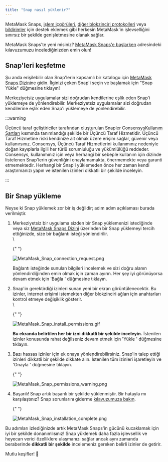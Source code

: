 ```yaml
---
title: "Snap nasıl yüklenir?"
---
```


MetaMask Snaps, [işlem içgörüleri](/metamask-snaps/what-are-security-snaps), [diğer blokzinciri protokolleri](/metamask-snaps/what-are-interoperability-snaps) veya [bildirimler](/metamask-snaps/what-are-communication-snaps) için destek eklemek gibi herkesin MetaMask'in işlevselliğini sınırsız bir şekilde genişletmesine olanak sağlar.

MetaMask Snaps'te yeni misiniz? [MetaMask Snaps'e başlarken](/metamask-snaps/getting-started-with-metamask-snaps) adresindeki kılavuzumuzu incelediğinizden emin olun!

## Snap'leri keşfetme

Şu anda erişilebilir olan Snap'lerin kapsamlı bir katalogu için [MetaMask Snaps Dizini](https://snaps.metamask.io/?utm_source=metamaskSupport&utm_medium=knowledge-base&utm_campaign=2023_Sep_snaps-launch_content_none)ne gidin. İlginizi çeken Snap'i seçin ve başlamak için "Snap Yükle" düğmesine tıklayın!

Merkeziyetsiz uygulamalar sizi doğrudan kendilerine eşlik eden Snap'i yüklemeye de yönlendirebilir. Merkeziyetsiz uygulamalar sizi doğrudan kendilerine eşlik eden Snap'i yüklemeye de yönlendirebilir.

:::warning

Üçüncü taraf geliştiriciler tarafından oluşturulan Snapler Consensys[Kullanım Şartları](https://consensys.io/terms-of-use/) kısmında tanımlandığı şekilde bir Üçüncü Taraf Hizmetidir. Üçüncü Taraf Hizmetine riski kendinize ait olmak üzere erişim sağlar, güvenir veya kullanırsınız. Consensys, Üçüncü Taraf Hizmetlerini kullanımınız nedeniyle doğan kayıplarla ilgili her türlü sorumluluğu ve yükümlülüğü reddeder. Consensys, kullanımınız için veya herhangi bir sebeple kullanım için dizinde listelenen Snap'lerin güvenliğini onaylamamakta, önermemekte veya garanti etmemektedir. Herhangi bir Snap'i yüklemeden önce her zaman kendi araştırmanızı yapın ve istenilen izinleri dikkatli bir şekilde inceleyin.

:::

## Bir Snap yükleme

Neyse ki Snap yüklemek zor bir iş değildir; adım adım açıklaması burada verilmiştir.

1. Merkeziyetsiz bir uygulama sizden bir Snap yüklemenizi istediğinde veya siz [MetaMask Snaps Dizini](https://snaps.metamask.io/?utm_source=metamaskSupport&utm_medium=knowledge-base&utm_campaign=2023_Sep_snaps-launch_content_none) üzerinden bir Snap yüklemeyi tercih ettiğinizde, size bir bağlantı isteği yönlendirilir.\
    \

   {" "}

   <div class="center-container">
     <div class="img-small">
       <img
         src={
           require("../../../../../img/metamask-snaps/getting-started-with-metamask-snaps/MetaMask_Snap_connection_request.png")
             .default
         }
         alt="MetaMask_Snap_connection_request.png"
       />
     </div>
   </div>

   Bağlantı isteğinde sunulan bilgileri incelemek ve sizi doğru alanın yönlendirdiğinden emin olmak için zaman ayırın. Her şey iyi görünüyorsa devam etmek için 'Bağla ' düğmesine tıklayın.

2. Snap'in gerektirdiği izinleri sunan yeni bir ekran görüntülenecektir. Bu izinler, internet erişimi istemekten diğer blokzinciri ağları için anahtarları kontrol etmeye değişiklik gösterir.\
    \

   {" "}

   <div class="center-container">
     <div class="img-small">
       <img
         src={
           require("../../../../../img/metamask-snaps/how-to-install-a-snap/MetaMask_Snap_install_permissions.gif")
             .default
         }
         alt="MetaMask_Snap_install_permissions.gif"
       />
     </div>
   </div>

   **Bu ekranda belirtilen her bir izni dikkatli bir şekilde inceleyin.** İstenilen izinler konusunda rahat değilseniz devam etmek için 'Yükle ' düğmesine tıklayın.

3. Bazı hassas izinler için ek onaya yönlendirebilirsiniz. Snap'in talep ettiği izinleri dikkatli bir şekilde dikkate alın. İstenilen tüm izinleri işaretleyin ve 'Onayla ' düğmesine tıklayın.

   {" "}

   <div class="center-container">
     <div class="img-small">
       <img
         src={
           require("../../../../../img/metamask-snaps/how-to-install-a-snap/MetaMask_Snap_permissions_warning.png")
             .default
         }
         alt="MetaMask_Snap_permissions_warning.png"
       />
     </div>
   </div>

4. Başarılı! Snap artık başarılı bir şekilde yüklenmiştir. Bir hatayla mı karşılaştınız? Snap sorunlarını giderme [kılavuzumuza bakın](/metamask-snaps/how-to-troubleshoot-snap-issues).

   {" "}

   <div class="center-container">
     <div class="img-small">
       <img
         src={
           require("../../../../../img/metamask-snaps/how-to-install-a-snap/MetaMask_Snap_installation_complete.png")
             .default
         }
         alt="MetaMask_Snap_installation_complete.png"
       />
     </div>
   </div>

Bu adımları izlediğinizde artık MetaMask Snaps'in gücünü kucaklamak için iyi bir şekilde donanımlısınız! Snap yüklemek daha fazla işlevsellik ve heyecan verici özelliklere ulaşmanızı sağlar ancak aynı zamanda beraberinde **dikkatli bir şekilde** incelemeniz gereken belirli izinler de getirir.

Mutlu keşifler! 🚀
